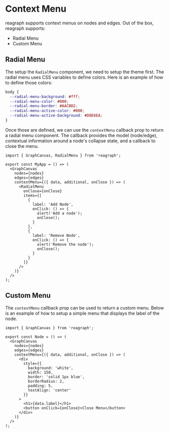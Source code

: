 # Context Menu
reagraph supports context menus on nodes and edges. Out of the box, reagraph
supports:

- Radial Menu
- Custom Menu

## Radial Menu
The setup the `RadialMenu` component, we need to setup the theme first. The
radial menu uses CSS variables to define colors. Here is an example
of how to define those colors:

```css
body {
  --radial-menu-background: #fff;
  --radial-menu-color: #000;
  --radial-menu-border: #AACBD2;
  --radial-menu-active-color: #000;
  --radial-menu-active-background: #D8E6EA;
}
```

Once those are defined, we can use the `contextMenu` callback prop
to return a radial menu component. The callback provides the model (node/edge),
contextual information around a node's collapse state, and a callback to close the menu.

```tsx
import { GraphCanvas, RadialMenu } from 'reagraph';

export const MyApp = () => (
  <GraphCanvas
    nodes={nodes}
    edges={edges}
    contextMenu={({ data, additional, onClose }) => (
      <RadialMenu
        onClose={onClose}
        items={[
          {
            label: 'Add Node',
            onClick: () => {
              alert('Add a node');
              onClose();
            }
          },
          {
            label: 'Remove Node',
            onClick: () => {
              alert('Remove the node');
              onClose();
            }
          }
        ]}
      />
    )}
  />
);
```

## Custom Menu
The `contextMenu` callback prop can be used to return a custom menu. Below is
an example of how to setup a simple menu that displays the label of the node.

```tsx
import { GraphCanvas } from 'reagraph';

export const Node = () => (
  <GraphCanvas
    nodes={nodes}
    edges={edges}
    contextMenu={({ data, additional, onClose }) => (
      <div
        style={{
          background: 'white',
          width: 150,
          border: 'solid 1px blue',
          borderRadius: 2,
          padding: 5,
          textAlign: 'center'
        }}
      >
        <h1>{data.label}</h1>
        <button onClick={onClose}>Close Menu</button>
      </div>
    )}
  />
);
```
